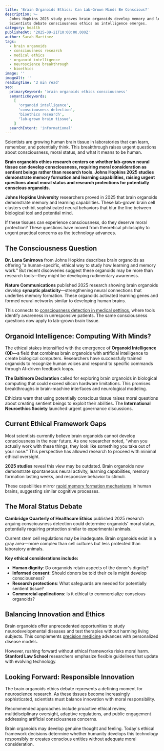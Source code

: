 ```yaml
---
title: 'Brain Organoids Ethics: Can Lab-Grown Minds Be Conscious?'
description: >-
  Johns Hopkins 2025 study proves brain organoids develop memory and learning.
  Scientists debate consciousness ethics as intelligence emerges.
category: health
publishedAt: '2025-09-21T10:00:00.000Z'
author: Sarah Martinez
tags:
  - brain organoids
  - consciousness research
  - medical ethics
  - organoid intelligence
  - neuroscience breakthrough
  - bioethics
image: ''
imageAlt: ''
readingTime: '3 min read'
seo:
  primaryKeyword: 'brain organoids ethics consciousness'
  semanticKeywords:
    [
      'organoid intelligence',
      'consciousness detection',
      'bioethics research',
      'lab-grown brain tissue',
    ]
  searchIntent: 'informational'
---
```


Scientists are growing human brain tissue in laboratories that can learn, remember, and potentially think. This breakthrough raises urgent questions about consciousness, moral status, and what it means to be human.

**Brain organoids ethics research centers on whether lab-grown neural tissue can develop consciousness, requiring moral consideration as sentient beings rather than research tools. Johns Hopkins 2025 studies demonstrate memory formation and learning capabilities, raising urgent questions about moral status and research protections for potentially conscious organoids.**

**Johns Hopkins University** researchers proved in 2025 that brain organoids demonstrate memory and learning capabilities. These lab-grown brain cell clusters exhibit sophisticated neural behaviors that blur the line between biological tool and potential mind.

If these tissues can experience consciousness, do they deserve moral protection? These questions have moved from theoretical philosophy to urgent practical concerns as the technology advances.

## The Consciousness Question

**Dr. Lena Smirnova** from Johns Hopkins describes brain organoids as offering "a human-specific, ethical way to study how learning and memory work." But recent discoveries suggest these organoids may be more than research tools—they might be developing rudimentary awareness.

**Nature Communications** published 2025 research showing brain organoids develop **synaptic plasticity**—strengthening neural connections that underlies memory formation. These organoids activated learning genes and formed neural networks similar to developing human brains.

This connects to [consciousness detection in medical settings](/health/ai-detects-hidden-consciousness-coma-patients), where tools identify awareness in unresponsive patients. The same consciousness questions now apply to lab-grown brain tissue.

## Organoid Intelligence: Computing With Minds?

The ethical stakes intensified with the emergence of **Organoid Intelligence (OI)**—a field that combines brain organoids with artificial intelligence to create biological computers. Researchers have successfully trained organoids to recognize human voices and respond to specific commands through AI-driven feedback loops.

**The Baltimore Declaration** called for exploring brain organoids in biological computing that could exceed silicon hardware limitations. This promises breakthroughs in brain-machine interfaces and neurological modeling.

Ethicists warn that using potentially conscious tissue raises moral questions about creating sentient beings to exploit their abilities. The **International Neuroethics Society** launched urgent governance discussions.

## Current Ethical Framework Gaps

Most scientists currently believe brain organoids cannot develop consciousness in the near future. As one researcher noted, "when you actually work with these things, they look like something you take out of your nose." This perspective has allowed research to proceed with minimal ethical oversight.

**2025 studies** reveal this view may be outdated. Brain organoids now demonstrate spontaneous neural activity, learning capabilities, memory formation lasting weeks, and responsive behavior to stimuli.

These capabilities mirror [rapid memory formation mechanisms](/psychology/memory-formation-breakthrough-100-milliseconds-2025-09-20) in human brains, suggesting similar cognitive processes.

## The Moral Status Debate

**Cambridge Quarterly of Healthcare Ethics** published 2025 research arguing consciousness detection could determine organoids' moral status, potentially requiring protection similar to experimental animals.

Current stem cell regulations may be inadequate. Brain organoids exist in a gray area—more complex than cell cultures but less protected than laboratory animals.

**Key ethical considerations include:**

- **Human dignity**: Do organoids retain aspects of the donor's dignity?
- **Informed consent**: Should donors be told their cells might develop consciousness?
- **Research protections**: What safeguards are needed for potentially sentient tissue?
- **Commercial applications**: Is it ethical to commercialize conscious organoids?

## Balancing Innovation and Ethics

Brain organoids offer unprecedented opportunities to study neurodevelopmental diseases and test therapies without harming living subjects. This complements [precision medicine](/health/precision-medicine-revolution-2025) advances with personalized disease models.

However, rushing forward without ethical frameworks risks moral harm. **Stanford Law School** researchers emphasize flexible guidelines that update with evolving technology.

## Looking Forward: Responsible Innovation

The brain organoids ethics debate represents a defining moment for neuroscience research. As these tissues become increasingly sophisticated, scientists must balance innovation with moral responsibility.

Recommended approaches include proactive ethical review, multidisciplinary oversight, adaptive regulations, and public engagement addressing artificial consciousness concerns.

Brain organoids may develop genuine thought and feeling. Today's ethical framework decisions determine whether humanity develops this technology responsibly or creates conscious entities without adequate moral consideration.
